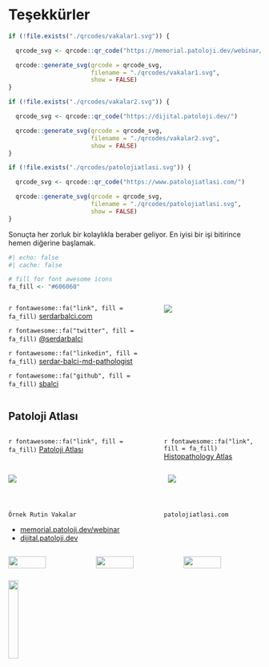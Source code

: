 # Teşekkürler

```r
if (!file.exists("./qrcodes/vakalar1.svg")) {

  qrcode_svg <- qrcode::qr_code("https://memorial.patoloji.dev/webinar/")

  qrcode::generate_svg(qrcode = qrcode_svg,
                       filename = "./qrcodes/vakalar1.svg",
                       show = FALSE)
}
```

```r
if (!file.exists("./qrcodes/vakalar2.svg")) {

  qrcode_svg <- qrcode::qr_code("https://dijital.patoloji.dev/")

  qrcode::generate_svg(qrcode = qrcode_svg,
                       filename = "./qrcodes/vakalar2.svg",
                       show = FALSE)
}
```

```r
if (!file.exists("./qrcodes/patolojiatlasi.svg")) {

  qrcode_svg <- qrcode::qr_code("https://www.patolojiatlasi.com/")

  qrcode::generate_svg(qrcode = qrcode_svg,
                       filename = "./qrcodes/patolojiatlasi.svg",
                       show = FALSE)
}
```

Sonuçta her zorluk bir kolaylıkla beraber geliyor. En iyisi bir işi
bitirince hemen diğerine başlamak.

```r
#| echo: false
#| cache: false

# fill for font awesome icons
fa_fill <- "#606060"
```

::: {.columns .v-center-container}
::: {.column width="60%"}
`r fontawesome::fa("link", fill = fa_fill)`
[serdarbalci.com](https://www.serdarbalci.com/)

`r fontawesome::fa("twitter", fill = fa_fill)`
[\@serdarbalci](https://twitter.com/serdarbalci)

`r fontawesome::fa("linkedin", fill = fa_fill)`
[serdar-balci-md-pathologist](https://www.linkedin.com/in/serdar-balci-md-pathologist/)

`r fontawesome::fa("github", fill = fa_fill)`
[sbalci](https://github.com/sbalci/)
:::

::: {.column width="40%"}
![](./media/Doc_Dr_Serdar_Balci_patoloji_uzmani.png)
:::
:::

## Patoloji Atlası

::: columns
::: {.column width="60%"}
`r fontawesome::fa("link", fill = fa_fill)` [Patoloji
Atlası](https://www.patolojiatlasi.com/)
:::

::: {.column width="40%"}
`r fontawesome::fa("link", fill = fa_fill)` [Histopathology
Atlas](https://www.histopathologyatlas.com/)
:::
:::

::: columns
::: {.column width="40%"}
![](./media/patolojiatlasi.png)
:::

::: {.column width="20%"}
:::

::: {.column width="40%"}
![](./media/histopathologyatlas.png)
:::
:::

## 

::: columns
::: {.column width="60%"}
`Örnek Rutin Vakalar`

-   [memorial.patoloji.dev/webinar](https://memorial.patoloji.dev/webinar/)
-   [dijital.patoloji.dev](https://dijital.patoloji.dev/)
:::

::: {.column width="40%"}
`patolojiatlasi.com`
:::
:::

::: columns
::: {.column width="33%"}
![](./qrcodes/vakalar1.svg){width="70%"}
:::

::: {.column width="33%"}
![](./qrcodes/vakalar2.svg){width="70%"}
:::

::: {.column width="33%"}
![](./qrcodes/patolojiatlasi.svg){width="70%"}
:::
:::

![](./media/memorial-logo.gif){.absolute left="35%" width="20%"}

